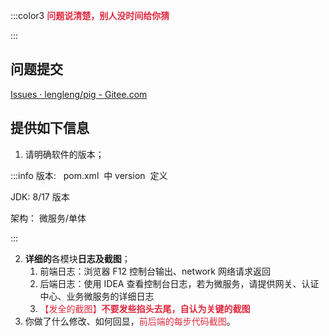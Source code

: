 :::color3
**<font style="color:#DF2A3F;">问题说清楚，别人没时间给你猜</font>**

:::

## 问题提交
[Issues · lengleng/pig - Gitee.com](https://gitee.com/log4j/pig/issues)

## 提供如下信息
1. 请明确软件的版本；

:::info
版本:   pom.xml  中 version  定义

JDK:  8/17  版本

架构： 微服务/单体

:::

2. **详细的**各模块**日志及截图**；
    1.  前端日志：浏览器 F12 控制台输出、network 网络请求返回
    2.  后端日志：使用 IDEA 查看控制台日志，若为微服务，请提供网关、认证中心、业务微服务的详细日志
    3. <font style="color:#DF2A3F;">【发全的截图】</font>**<font style="color:#DF2A3F;">不要发些掐头去尾，自认为关键的截图</font>**
3. 你做了什么修改、如何回显，<font style="color:#DF2A3F;">前后端的每步代码截图</font>。





## 

